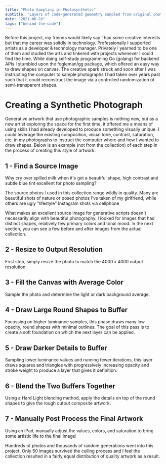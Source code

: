 ```yaml
---
title: "Photo Sampling in Photosynthetic"
subtitle: "Layers of code-generated geometry sampled from original photographs to create dream-like worlds."
date: "2021-06-28"
tags: ["behind-the-code"]
---
```


Before this project, my friends would likely say I had some creative interests but that my career was solidly in technology. Professionally I supported artists as a developer & technology manager. Privately I yearned to be one of them and studied the arts and tinkered with projects whenever I could find the time. While doing self-study programming Go (golang) for backend APIs I stumbled upon the fogleman/gg package, which offered an easy way to draw shapes on canvas. The creative spark struck and soon after I was instructing the computer to sample photographs I had taken over years past such that it could reconstruct the image via a controlled randomization of semi-transparent shapes.

<ImageEmbed src="photosynthetic-collage.jpg" alt="Photosynthetic Collage" width={1572} height={1060} priority="true" />

# Creating a Synthetic Photograph

Generative artwork that use photographic samples is nothing new, but as a new artist exploring the space for the first time, it offered me a means of using skills I had already developed to produce something visually unique. I could leverage the existing composition, visual tone, contrast, saturation, etc. in my photographs to instruct the computer where and how I wanted to draw shapes. Below is an example (not from the collection) of each step in the process of creating this style of artwork.

## 1 - Find a Source Image

Why cry over spilled milk when it's got a beautiful shape, high contrast and subtle blue tint excellent for photo sampling?

The source photos I used in this collection range wildly in quality. Many are beautiful shots of nature or posed photos I've taken of my girlfriend, while others are ugly "lifestyle" Instagram shots via cellphone

<ImageEmbed src="photosynthetic-1-source.jpg" alt="Photosynthetic Step 1" width={288} height={512} priority="true" />

What makes an excellent source image for generative scripts doesn't necessarily align with beautiful photography. I looked for images that had distinct shapes, relatively few primary colors and tonal mood. In the next section, you can see a few before and after images from the actual collection.

## 2 - Resize to Output Resolution

First step, simply resize the photo to match the 4000 x 4000 output resolution.

<ImageEmbed src="photosynthetic-2-resize.jpg" alt="Photosynthetic Step 2" width={384} height={384} />

## 3 - Fill the Canvas with Average Color

Sample the photo and determine the light or dark background average.

<ImageEmbed src="photosynthetic-3-fill.jpg" alt="Photosynthetic Step 3" width={384} height={384} />

## 4 - Draw Large Round Shapes to Buffer

Focussing on higher luminance samples, this phase draws many low opacity, round shapes with minimal outlines. The goal of this pass is to create a soft foundation on which the next layer can be applied.

<ImageEmbed src="photosynthetic-4-round.jpg" alt="Photosynthetic Step 4" width={512} height={512} />

## 5 - Draw Darker Details to Buffer

Sampling lower luminance values and running fewer iterations, this layer draws squares and triangles with progressively increasing opacity and stroke weight to produce a layer that gives it definition.

<ImageEmbed src="photosynthetic-5-dark.jpg" alt="Photosynthetic Step 5" width={512} height={512} />

## 6 - Blend the Two Buffers Together

Using a Hard Light blending method, apply the details on top of the round shapes to give the rough output composite artwork.

<ImageEmbed src="photosynthetic-6-blend.jpg" alt="Photosynthetic Step 6" width={1024} height={1024} size="inset" />

## 7 - Manually Post Process the Final Artwork

Using an iPad, manually adjust the values, colors, and saturation to bring some artistic life to the final image!

<ImageEmbed
    src="photosynthetic-7-post-process.jpg"
    alt="Photosynthetic Step 7"
    width={1024}
    height={1024}
    size="inset"
/>

Hundreds of photos and thousands of random generations went into this project. Only 50 images survived the culling process and I feel the collection resulted in a fairly equal distribution of quality artwork as a result.
